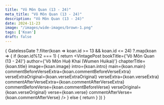 ```yaml
---
title: "Vô Môn Quan (13 - 24)"
meta_title: "Vô Môn Quan (13 - 24)"
description: "Vô Môn Quan (13 - 24)"
date: 2024-11-23
image: "/images/wide-images/brown-1.png"
tags: ['Koan']
draft: false
---
```



<div class="container en-koans">

  {
    GatelessGate
      ?.filter(koan => koan.id >= 13 && koan.id <= 24)
      ?.map(koan => {
        if (koan.id%12 === 1) {
          return <VintagePost bookTitle={'Vô Môn Quan (13 - 24)'} author={'Vô Môn Huệ Khai (Wumen Huìkai)'}
                       chapterTitle={koan.title} image={koan.image}
                       intro={koan.intro} main={koan.main}
                              commentBeforeVerseExtra={koan.commentBeforeVerseExtra}
                              verseExtraOriginal={koan.verseExtraOriginal}
                              verseExtra={koan.verseExtra}
                              commentAfterVerseExtra={koan.commentAfterVerseExtra}
                              commentBeforeVerse={koan.commentBeforeVerse}
                              verseOriginal={koan.verseOriginal}
                              verse={koan.verse}
                              commentAfterVerse={koan.commentAfterVerse}
          />
        } else {
          return <VintagePost chapterTitle={koan.title} image={koan.image}
                              intro={koan.intro} main={koan.main}
                              commentBeforeVerseExtra={koan.commentBeforeVerseExtra}
                              verseExtraOriginal={koan.verseExtraOriginal}
                              verseExtra={koan.verseExtra}
                              commentAfterVerseExtra={koan.commentAfterVerseExtra}
                              commentBeforeVerse={koan.commentBeforeVerse}
                              verseOriginal={koan.verseOriginal}
                              verse={koan.verse}
                              commentAfterVerse={koan.commentAfterVerse}
          />
        }
      })
  }

</div>
